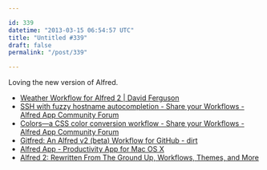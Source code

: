 ```yaml
---

id: 339
datetime: "2013-03-15 06:54:57 UTC"
title: "Untitled #339"
draft: false
permalink: "/post/339"

---
```


Loving the new version of Alfred. 

* [Weather Workflow for Alfred 2 | David Ferguson](http://dferg.us/weather-for-alfred-2/)
* [SSH with fuzzy hostname autocompletion \- Share your Workflows \- Alfred App Community Forum](http://www.alfredforum.com/topic/826-ssh-with-fuzzy-hostname-autocompletion/)
* [Colors—a CSS color conversion workflow \- Share your Workflows \- Alfred App Community Forum](https://www.alfredforum.com/topic/805-colors—convert-color-formats-access-the-os-x-color-panel/)
* [Gitfred: An Alfred v2 \(beta\) Workflow for GitHub \- dirt](http://www.dirtdon.com/?p=1509)
* [Alfred App \- Productivity App for Mac OS X](http://www.alfredapp.com/)
* [Alfred 2: Rewritten From The Ground Up, Workflows, Themes, and More](http://www.macstories.net/reviews/alfred-2-rewritten-from-the-ground-up-workflows-themes-and-more/)


